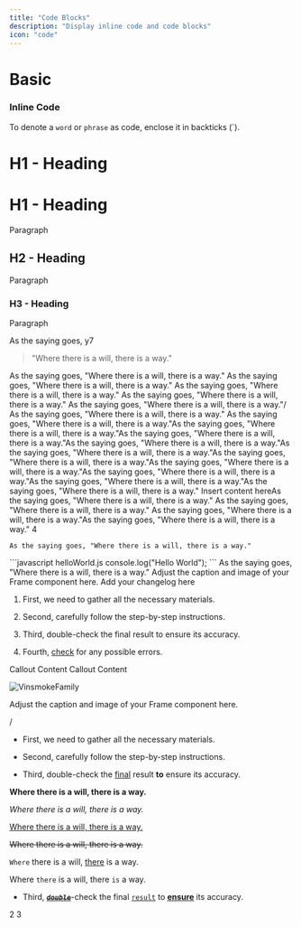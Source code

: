 ```yaml
---
title: "Code Blocks"
description: "Display inline code and code blocks"
icon: "code"
---
```


# Basic

### Inline Code

To denote a `word` or `phrase` as code, enclose it in backticks (\`).

# H1 - Heading

# H1 - Heading

Paragraph

## H2 - Heading

Paragraph

### H3 - Heading

Paragraph

As the saying goes, y7

> "Where there is a will, there is a way."

<Info>
  As the saying goes, "Where there is a will, there is a way."
</Info>

<Check>
  As the saying goes, "Where there is a will, there is a way."
</Check>

<Note>
  As the saying goes, "Where there is a will, there is a way."
</Note>

<Accordion title="New Accordion" defaultOpen="false">
  As the saying goes, "Where there is a will, there is a way."
</Accordion>

<AccordionGroup>
  <Accordion title="New Accordion" defaultOpen="false">
    As the saying goes, "Where there is a will, there is a way."/
  </Accordion>

  <Accordion title="New Accordion" defaultOpen="false">
    As the saying goes, "Where there is a will, there is a way."
  </Accordion>
</AccordionGroup>

<Card title="New Card" icon="bolt">
  As the saying goes, "Where there is a will, there is a way."As the saying goes, "Where there is a will, there is a way."As the saying goes, "Where there is a will, there is a way."As the saying goes, "Where there is a will, there is a way."As the saying goes, "Where there is a will, there is a way."As the saying goes, "Where there is a will, there is a way."As the saying goes, "Where there is a will, there is a way."As the saying goes, "Where there is a will, there is a way."As the saying goes, "Where there is a will, there is a way."As the saying goes, "Where there is a will, there is a way."
</Card>

<Card title="New Card" icon="bolt">
  Insert content hereAs the saying goes, "Where there is a will, there is a way."
</Card>

<CardGroup cols="2">
  <Card title="Card" icon="sparkles">
    As the saying goes, "Where there is a will, there is a way."
  </Card>

  <Card title="Card" icon="sparkles">
    As the saying goes, "Where there is a will, there is a way."As the saying goes, "Where there is a will, there is a way."
  </Card>

  <Card title="Card" icon="sparkles">
    4
  </Card>
</CardGroup>

```
As the saying goes, "Where there is a will, there is a way."
```

<CodeGroup>
  ```javascript helloWorld.js
  console.log("Hello World");
  ```
</CodeGroup>

<Tabs>
  <Tab title="Tab 1">
    As the saying goes, "Where there is a will, there is a way."
  </Tab>

  <Tab title="Tab 2" />
</Tabs>

<Frame as="div">
  Adjust the caption and image of your Frame component here.
</Frame>

<Update label="12/02/2024" description="version 1.0">
  Add your changelog here
</Update>

1. First, we need to gather all the necessary materials.

2. Second, carefully follow the step-by-step instructions.

3. Third, double-check the final result to ensure its accuracy.

4. Fourth, <u>check</u> for any possible errors.

<Note>
  Callout Content
</Note>

<Warning>
  Callout Content
</Warning>

![](sanji2044_vector_arta_chibi_fox_at_the_beach_fox_admiring_the_3881de37-6d0b-4960-bd0c-9a2e35ac09e6_2.png "VinsmokeFamily")

<AccordionGroup>
  <Accordion title="New Accordion" defaultOpen="false" />

  <Accordion title="New Accordion" defaultOpen="false" />
</AccordionGroup>

<Frame as="div">
  Adjust the caption and image of your Frame component here.

  /
</Frame>

* First, we need to gather all the necessary materials.

* Second, carefully follow the step-by-step instructions.

* Third, double-check the [final](https://dashboard.mintlify.com/vinsmokefamily/vinsmokefamily/editor) result **to** ensure its accuracy.

**Where there is a will, there is a way.**

*Where there is a will, there is a way.*

<u>Where there is a will, there is a way.</u>

~~Where there is a will, there is a way.~~

`Where` there is a will, [there](https://dashboard.mintlify.com/vinsmokefamily/vinsmokefamily/editor) is a way.

Where `there` is a will, there `is` a way.

* Third, [***<u>~~`double`~~</u>***](https://dashboard.mintlify.com/vinsmokefamily/vinsmokefamily/editor)-check the final [`result`](https://dashboard.mintlify.com/vinsmokefamily/vinsmokefamily/editor) to [**<u>ensure</u>**](https://dashboard.mintlify.com/vinsmokefamily/vinsmokefamily/editor) its accuracy.

<CardGroup cols="2">
  <Card title="Card" icon="sparkles">
    2
  </Card>

  <Card title="Card" icon="sparkles">
    3
  </Card>
</CardGroup>